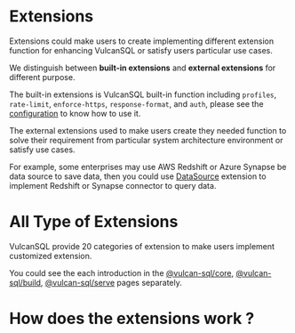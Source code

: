 # Extensions

Extensions could make users to create implementing different extension function for enhancing VulcanSQL or satisfy users particular use cases.

We distinguish between **built-in extensions** and **external extensions** for different purpose.

The built-in extensions is VulcanSQL built-in function including `profiles`, `rate-limit`, `enforce-https`, `response-format`, and `auth`, please see the [configuration](./api-building/configuration) to know how to use it.

The external extensions used to make users create they needed function to solve their requirement from particular system architecture environment or satisfy use cases.

For example, some enterprises may use AWS Redshift or Azure Synapse be data source to save data, then you could use [DataSource](./extensions/vulcan-sql-core/data-source) extension to implement Redshift or Synapse connector to query data.

# All Type of Extensions

VulcanSQL provide 20 categories of extension to make users implement customized extension.

You could see the each introduction in the [@vulcan-sql/core](./extensions/vulcan-sql-core), [@vulcan-sql/build](./extensions/vulcan-sql-build), [@vulcan-sql/serve](./extensions/vulcan-sql-serve) pages separately.

# How does the extensions work ?

